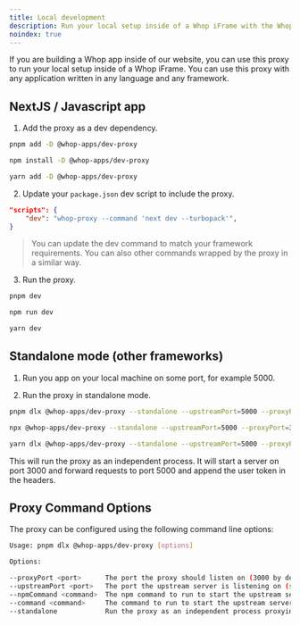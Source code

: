 ```yaml
---
title: Local development
description: Run your local setup inside of a Whop iFrame with the Whop proxy
noindex: true
---
```


If you are building a Whop app inside of our website, you can use this proxy to run your local setup inside of a Whop iFrame.
You can use this proxy with any application written in any language and any framework.

## NextJS / Javascript app

1. Add the proxy as a dev dependency.

<CodeGroup>

```bash pnpm
pnpm add -D @whop-apps/dev-proxy
```

```bash npm
npm install -D @whop-apps/dev-proxy
```

```bash yarn
yarn add -D @whop-apps/dev-proxy
```

</CodeGroup>

2. Update your `package.json` dev script to include the proxy.

```json
"scripts": {
	"dev": "whop-proxy --command 'next dev --turbopack'",
}
```

> You can update the dev command to match your framework requirements.
> You can also other commands wrapped by the proxy in a similar way.

3. Run the proxy.

<CodeGroup>

```bash pnpm
pnpm dev
```

```bash npm
npm run dev
```

```bash yarn
yarn dev
```

</CodeGroup>

## Standalone mode (other frameworks)

1. Run you app on your local machine on some port, for example 5000.

2. Run the proxy in standalone mode.

<CodeGroup>

```bash pnpm
pnpm dlx @whop-apps/dev-proxy --standalone --upstreamPort=5000 --proxyPort=3000
```

```bash npm
npx @whop-apps/dev-proxy --standalone --upstreamPort=5000 --proxyPort=3000
```

```bash yarn
yarn dlx @whop-apps/dev-proxy --standalone --upstreamPort=5000 --proxyPort=3000
```

</CodeGroup>

<Note>
  This will run the proxy as an independent process. It will start a server on
  port 3000 and forward requests to port 5000 and append the user token in the
  headers.
</Note>

## Proxy Command Options

The proxy can be configured using the following command line options:

```bash
Usage: pnpm dlx @whop-apps/dev-proxy [options]

Options:

--proxyPort <port>      The port the proxy should listen on (3000 by default)
--upstreamPort <port>   The port the upstream server is listening on (set automatically by default)
--npmCommand <command>  The npm command to run to start the upstream server (dev by default)
--command <command>     The command to run to start the upstream server (npm run dev by default)
--standalone            Run the proxy as an independent process proxying requests from one port to another port. Ignores the command / npmCommand options.
```
